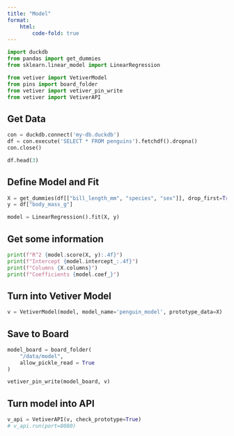 ```yaml
---
title: "Model"
format:
    html:
        code-fold: true
---
```


```python
import duckdb
from pandas import get_dummies
from sklearn.linear_model import LinearRegression

from vetiver import VetiverModel
from pins import board_folder
from vetiver import vetiver_pin_write
from vetiver import VetiverAPI
```

## Get Data

```python
con = duckdb.connect('my-db.duckdb')
df = con.execute('SELECT * FROM penguins').fetchdf().dropna()
con.close()

df.head(3)
```

## Define Model and Fit
```python
X = get_dummies(df[["bill_length_mm", "species", "sex"]], drop_first=True)
y = df["body_mass_g"]

model = LinearRegression().fit(X, y)
```

## Get some information
```python
print(f"R^2 {model.score(X, y):.4f}")
print(f"Intercept {model.intercept_:.4f}")
print(f"Columns {X.columns}")
print(f"Coefficients {model.coef_}")
```

## Turn into Vetiver Model

```python
v = VetiverModel(model, model_name='penguin_model', prototype_data=X)
```

## Save to Board

```python
model_board = board_folder(
    "/data/model",
    allow_pickle_read = True
)

vetiver_pin_write(model_board, v)
```

## Turn model into API

```python
v_api = VetiverAPI(v, check_prototype=True)
# v_api.run(port=8080)
```
